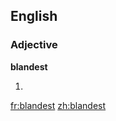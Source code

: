 ==English==

===Adjective===
'''blandest'''

# {{superlative of|bland}}

{{anagrams:en/abdelnst}}
[[fr:blandest]]
[[zh:blandest]]